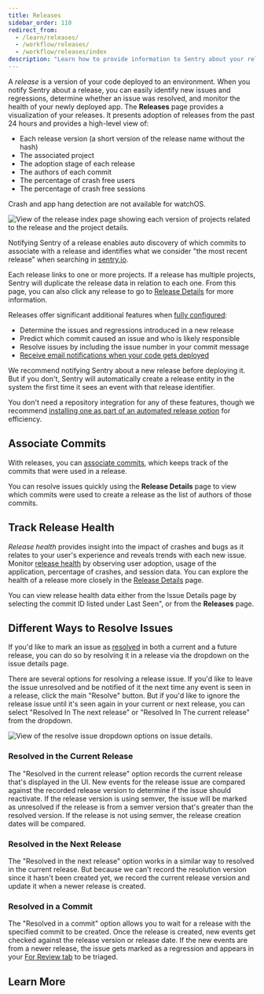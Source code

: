 ```yaml
---
title: Releases
sidebar_order: 110
redirect_from:
  - /learn/releases/
  - /workflow/releases/
  - /workflow/releases/index
description: "Learn how to provide information to Sentry about your releases to determine regressions and resolve issues quickly."
---
```


A _release_ is a version of your code deployed to an environment. When you notify Sentry about a <SandboxLink scenario="oneRelease" projectSlug="react">release</SandboxLink>, you can easily identify new issues and regressions, determine whether an issue was resolved, and monitor the health of your newly deployed app. The **Releases** page provides a visualization of your releases. It presents adoption of releases from the past 24 hours and provides a high-level view of:

- Each release version (a short version of the release name without the hash)
- The associated project
- The adoption stage of each release
- The authors of each commit
- The percentage of crash free users
- The percentage of crash free sessions

<Note>

Crash and app hang detection are not available for watchOS.

</Note>

![View of the release index page showing each version of projects related to the release and the project details.](release_index.png)

Notifying Sentry of a release enables auto discovery of which commits to associate with a release and identifies what we consider "the most recent release" when searching in [sentry.io](https://sentry.io).

Each release links to one or more projects. If a release has multiple projects, Sentry will duplicate the release data in relation to each one. From this page, you can also click any release to go to [Release Details](/product/releases/release-details/) for more information.

Releases offer significant additional features when [fully configured](/product/releases/setup/):

- Determine the issues and regressions introduced in a new release
- Predict which commit caused an issue and who is likely responsible
- Resolve issues by including the issue number in your commit message
- [Receive email notifications when your code gets deployed](/product/alerts/notifications/#deploy-notifications)

<Note>

We recommend notifying Sentry about a new release before deploying it. But if you don't, Sentry will automatically create a release entity in the system the first time it sees an event with that release identifier.

</Note>

You don't need a repository integration for any of these features, though we recommend [installing one as part of an automated release option](/product/releases/setup/release-automation/) for efficiency.

## Associate Commits

With releases, you can [associate commits](/product/releases/associate-commits/), which keeps track of the commits that were used in a release.

You can resolve issues quickly using the **Release Details** page to view which commits were used to create a release as the list of authors of those commits.

## Track Release Health

_Release health_ provides insight into the impact of crashes and bugs as it relates to your user's experience and reveals trends with each new issue. Monitor [release health](/product/releases/health/) by observing user adoption, usage of the application, percentage of crashes, and session data. You can explore the health of a release more closely in the [Release Details](/product/releases/release-details/) page.

You can view release health data either from the <SandboxLink scenario="oneIssue" projectSlug="react">Issue Details</SandboxLink> page by selecting the commit ID listed under Last Seen", or from the **Releases** page.

## Different Ways to Resolve Issues

If you'd like to mark an issue as [resolved](/product/issues/states-triage/#resolve) in both a current and a future release, you can do so by resolving it in a release via the dropdown on the issue details page.

There are several options for resolving a release issue. If you'd like to leave the issue unresolved and be notified of it the next time any event is seen in a release, click the main "Resolve" button. But if you'd like to ignore the release issue until it's seen again in your current or next release, you can select "Resolved In The next release" or "Resolved In The current release" from the dropdown.

![View of the resolve issue dropdown options on issue details.](resolved_in_options.png)

### Resolved in the Current Release

The "Resolved in the current release" option records the current release that's displayed in the UI. New events for the release issue are compared against the recorded release version to determine if the issue should reactivate. If the release version is using semver, the issue will be marked as unresolved if the release is from a semver version that's greater than the resolved version. If the release is not using semver, the release creation dates will be compared.

### Resolved in the Next Release

The "Resolved in the next release" option works in a similar way to resolved in the current release. But because we can't record the resolution version since it hasn't been created yet, we record the current release version and update it when a newer release is created.

### Resolved in a Commit

The "Resolved in a commit" option allows you to wait for a release with the specified commit to be created. Once the release is created, new events get checked against the release version or release date. If the new events are from a newer release, the issue gets marked as a regression and appears in your [For Review tab](/product/issues/states-triage/) to be triaged.

## Learn More

<PageGrid />
